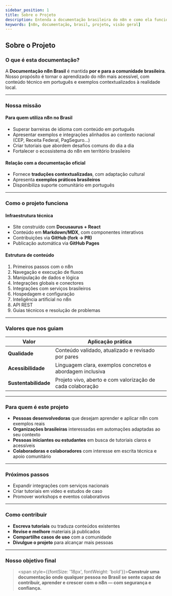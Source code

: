 ---
sidebar_position: 1
title: Sobre o Projeto
description: Entenda a documentação brasileira do n8n e como ela funciona
keywords: [n8n, documentação, brasil, projeto, visão geral]
---

## <IonicIcon name="information-circle-outline" size={32} color="#10b981" /> Sobre o Projeto

### O que é esta documentação?

A **Documentação n8n Brasil** é mantida **por e para a comunidade brasileira**. Nosso propósito é tornar o aprendizado do n8n mais acessível, com conteúdo técnico em português e exemplos contextualizados à realidade local.

---

### <IonicIcon name="rocket-outline" size={24} color="#10b981" /> Nossa missão

#### Para quem utiliza n8n no Brasil

- Superar barreiras de idioma com conteúdo em português
- Apresentar exemplos e integrações alinhados ao contexto nacional (CEP, Receita Federal, PagSeguro…)
- Criar tutoriais que abordem desafios comuns do dia a dia
- Fortalecer o ecossistema do n8n em território brasileiro

#### Relação com a documentação oficial

- Fornece **traduções contextualizadas**, com adaptação cultural
- Apresenta **exemplos práticos brasileiros**
- Disponibiliza suporte comunitário em português

---

### <IonicIcon name="settings-outline" size={24} color="#10b981" /> Como o projeto funciona

#### Infraestrutura técnica

- Site construído com **Docusaurus + React**
- Conteúdo em **Markdown/MDX**, com componentes interativos
- Contribuições via **GitHub (fork → PR)**
- Publicação automática via **GitHub Pages**

#### Estrutura de conteúdo

1. Primeiros passos com o n8n
2. Navegação e execução de fluxos
3. Manipulação de dados e lógica
4. Integrações globais e conectores
5. Integrações com serviços brasileiros
6. Hospedagem e configuração
7. Inteligência artificial no n8n
8. API REST
9. Guias técnicos e resolução de problemas

---

### <IonicIcon name="heart-outline" size={24} color="#10b981" /> Valores que nos guiam

| Valor                | Aplicação prática                                          |
| -------------------- | ---------------------------------------------------------- |
| **Qualidade**        | Conteúdo validado, atualizado e revisado por pares         |
| **Acessibilidade**   | Linguagem clara, exemplos concretos e abordagem inclusiva  |
| **Sustentabilidade** | Projeto vivo, aberto e com valorização de cada colaboração |

---

### <IonicIcon name="people-outline" size={24} color="#10b981" /> Para quem é este projeto

- **Pessoas desenvolvedoras** que desejam aprender e aplicar n8n com exemplos reais
- **Organizações brasileiras** interessadas em automações adaptadas ao seu contexto
- **Pessoas iniciantes ou estudantes** em busca de tutoriais claros e acessíveis
- **Colaboradoras e colaboradores** com interesse em escrita técnica e apoio comunitário

---

### <IonicIcon name="arrow-forward-outline" size={24} color="#10b981" /> Próximos passos

- Expandir integrações com serviços nacionais
- Criar tutoriais em vídeo e estudos de caso
- Promover workshops e eventos colaborativos

---

### <IonicIcon name="hand-left-outline" size={24} color="#10b981" /> Como contribuir

- **Escreva tutoriais** ou traduza conteúdos existentes
- **Revise e melhore** materiais já publicados
- **Compartilhe casos de uso** com a comunidade
- **Divulgue o projeto** para alcançar mais pessoas

---

### Nosso objetivo final

> <span style={{fontSize: '18px', fontWeight: 'bold'}}>**Construir uma documentação onde qualquer pessoa no Brasil se sente capaz de contribuir, aprender e crescer com o n8n — com segurança e confiança.**</span>

